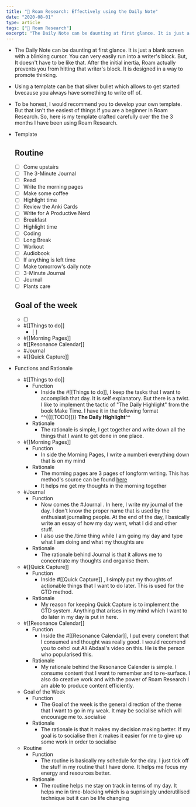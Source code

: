 ```yaml
---
title: "📆 Roam Research: Effectively using the Daily Note"
date: "2020-08-01"
type: article
tags: ["🤯 Roam Research"]
excerpt: "The Daily Note can be daunting at first glance. It is just a blank screen with a blinking cursor. You can very easily run into a writer's block."
---
```


- The Daily Note can be daunting at first glance. It is just a blank screen with a blinking cursor. You can very easily run into a writer's block. But, It doesn't have to be like that. After the initial inertia, Roam actually prevents you from hitting that writer's block. It is designed in a way to promote thinking.
- Using a template can be that silver bullet which allows to get started bvecause you always have something to write off of.
- To be honest, I would recommend you to develop your own template. But that isn't the easiest of things if you are a beginner in Roam Research. So, here is my template crafted carefully over the the 3 months I have been using Roam Research.
- Template

  ## Routine

  - [ ] Come upstairs
  - [ ] The 3-Minute Journal
  - [ ] Read
  - [ ] Write the morning pages
  - [ ] Make some coffee
  - [ ] Highlight time
  - [ ] Review the Anki Cards
  - [ ] Write for A Productive Nerd
  - [ ] Breakfast
  - [ ] Highlight time
  - [ ] Coding
  - [ ] Long Break
  - [ ] Workout
  - [ ] Audiobook
  - [ ] If anything is left time
  - [ ] Make tomorrow's daily note
  - [ ] 3-Minute Journal
  - [ ] Journal
  - [ ] Plants care

  ## Goal of the week

  - [ ]

  - #[[Things to do]]
    - [ ]
  - #[[Morning Pages]]
  - #[[Resonance Calendar]]
  - #Journal
  - #[[Quick Capture]]

- Functions and Rationale
  - #[[Things to do]]
    - Function
      - Inside the #[[Things to do]], I keep the tasks that I want to accomplish that day. It is self explanatory. But there is a twist. I like to implement the tactic of "The Daily Highlight" from the book Make Time. I have it in the following format
      - ^^{{[[TODO]]}} ****The Daily Highlight****^^
    - Rationale
      - The rationale is simple, I get together and write down all the things that I want to get done in one place.
  - #[[Morning Pages]]
    - Function
      - In side the Morning Pages, I write a numberi everything down that is on my mind
    - Rationale
      - The morning pages are 3 pages of longform writing. This has method's source can be found [here](https://juliacameronlive.com/basic-tools/morning-pages/)
      - It helps me get my thoughts in the morning together
  - #Journal
    - Function
      - Now comes the #Journal . In here, I write my journal of the day. I don't know the proper name that is used by the enthusiast journaling people. At the end of the day, I basically write an essay of how my day went, what I did and other stuff.
      - I also use the /time thing while I am going my day and type what I am doing and what my thoughts are
    - Rationale
      - The rationale behind Journal is that it allows me to concentrate my thoughts and organise them.
  - #[[Quick Capture]]
    - Function
      - Inside #[[Quick Capture]] , I simply put my thoughts of actionable things that I want to do later. This is used for the GTD method.
    - Rationale
      - My reason for keeping Quick Capture is to implement the GTD system. Anything that arises in my mind which I want to do later in my day is put in here.
  - #[[Resonance Calendar]]
    - Function
      - Inside the #[[Resonance Calendar]], I put every conetent that I consumed and thought was really good. I would recomend you to cehcl out Ali Abdaal's video on this. He is the person who popularised this.
    - Rationale
      - My rationale behind the Resonance Calender is simple. I consume content that I want to remember and to re-surface. I also do creative work and with the power of Roam Research I am able to produce content efficiently.
  - Goal of the Week
    - Function
      - The Goal of the week is the general direction of the theme that I want to go in my weak. It may be socialise which will encourage me to..socialise
    - Rationale
      - The rationale is that it makes my decision making better. If my goal is to socialise then it makes it easier for me to give up some work in order to socialise
  - Routine
    - Function
      - The routine is basically my schedule for the day. I just tick off the stuff in my routine that I have done. It helps me focus my energy and resources better.
    - Rationale
      - The routine helps me stay on track in terms of my day. It helps me in time-blocking which is a suprisingly underutilised technique but it can be life changing
